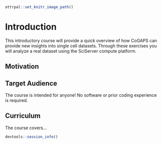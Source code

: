 
```r
ottrpal::set_knitr_image_path()
```

# Introduction

This introductory course will provide a quick overview of how CoGAPS can provide new insights into single cell datasets. Through these exercises you will analyze a real dataset using the SciServer compute platform.

## Motivation


## Target Audience  

The course is intended for anyone! No software or prior coding experience is required.

## Curriculum  

The course covers...


```r
devtools::session_info()
```
